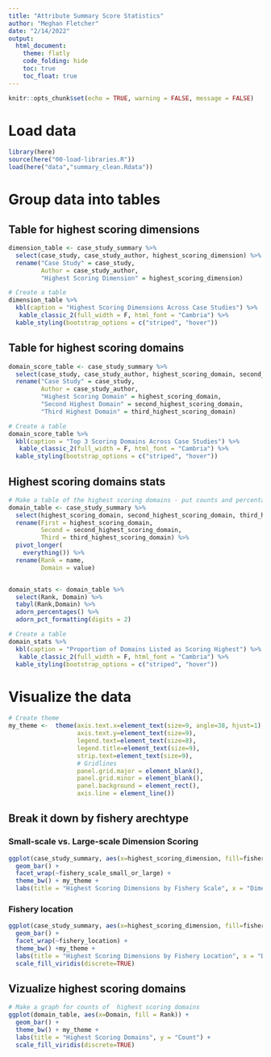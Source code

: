 ```yaml
---
title: "Attribute Summary Score Statistics"
author: "Meghan Fletcher"
date: "2/14/2022"
output: 
  html_document:
    theme: flatly
    code_folding: hide
    toc: true
    toc_float: true
---
```


```r
knitr::opts_chunk$set(echo = TRUE, warning = FALSE, message = FALSE)

```

# Load data

```r
library(here)
source(here("00-load-libraries.R"))
load(here("data","summary_clean.Rdata")) 
```

################################################################################################

# Group data into tables


## Table for highest scoring dimensions

```r
dimension_table <- case_study_summary %>% 
  select(case_study, case_study_author, highest_scoring_dimension) %>% 
  rename("Case Study" = case_study,
         Author = case_study_author,
         "Highest Scoring Dimension" = highest_scoring_dimension)

# Create a table
dimension_table %>% 
  kbl(caption = "Highest Scoring Dimensions Across Case Studies") %>% 
   kable_classic_2(full_width = F, html_font = "Cambria") %>% 
  kable_styling(bootstrap_options = c("striped", "hover"))
```


## Table for highest scoring domains

```r
domain_score_table <- case_study_summary %>% 
  select(case_study, case_study_author, highest_scoring_domain, second_highest_scoring_domain, third_highest_scoring_domain) %>% 
  rename("Case Study" = case_study,
         Author = case_study_author,
         "Highest Scoring Domain" = highest_scoring_domain,
         "Second Highest Domain" = second_highest_scoring_domain,
         "Third Highest Domain" = third_highest_scoring_domain)

# Create a table
domain_score_table %>% 
  kbl(caption = "Top 3 Scoring Domains Across Case Studies") %>% 
   kable_classic_2(full_width = F, html_font = "Cambria") %>% 
  kable_styling(bootstrap_options = c("striped", "hover"))
```


## Highest scoring domains stats

```r
# Make a table of the highest scoring domains - put counts and percentages into table 
domain_table <- case_study_summary %>% 
  select(highest_scoring_domain, second_highest_scoring_domain, third_highest_scoring_domain) %>% 
  rename(First = highest_scoring_domain,
         Second = second_highest_scoring_domain,
         Third = third_highest_scoring_domain) %>% 
  pivot_longer(
    everything()) %>% 
  rename(Rank = name,
         Domain = value)


domain_stats <- domain_table %>% 
  select(Rank, Domain) %>% 
  tabyl(Rank,Domain) %>%
  adorn_percentages() %>% 
  adorn_pct_formatting(digits = 2) 

# Create a table
domain_stats %>% 
  kbl(caption = "Proportion of Domains Listed as Scoring Highest") %>% 
   kable_classic_2(full_width = F, html_font = "Cambria") %>% 
  kable_styling(bootstrap_options = c("striped", "hover"))
```


#########################################################################################################

# Visualize the data

```r
# Create theme
my_theme <-  theme(axis.text.x=element_text(size=9, angle=38, hjust=1),
                   axis.text.y=element_text(size=9),
                   legend.text=element_text(size=8),
                   legend.title=element_text(size=9),
                   strip.text=element_text(size=9),
                   # Gridlines
                   panel.grid.major = element_blank(), 
                   panel.grid.minor = element_blank(),
                   panel.background = element_rect(), 
                   axis.line = element_line())
```


## Break it down by fishery arechtype

### Small-scale vs. Large-scale Dimension Scoring
```r
ggplot(case_study_summary, aes(x=highest_scoring_dimension, fill=fishery_scale_small_or_large)) +
  geom_bar() +
  facet_wrap(~fishery_scale_small_or_large) +
  theme_bw() + my_theme +
  labs(title = "Highest Scoring Dimensions by Fishery Scale", x = "Dimension", y = "Count", fill = "Fishery Scale")
```


### Fishery location
```r
ggplot(case_study_summary, aes(x=highest_scoring_dimension, fill=fishery_location)) +
  geom_bar() +
  facet_wrap(~fishery_location) +
  theme_bw() +my_theme +
  labs(title = "Highest Scoring Dimensions by Fishery Location", x = "Dimension", y = "Count", fill = "Fishery Location") +
  scale_fill_viridis(discrete=TRUE)
```


## Vizualize highest scoring domains

```r
# Make a graph for counts of  highest scoring domains
ggplot(domain_table, aes(x=Domain, fill = Rank)) +
  geom_bar() +
  theme_bw() + my_theme +
  labs(title = "Highest Scoring Domains", y = "Count") +
  scale_fill_viridis(discrete=TRUE)
  
```
